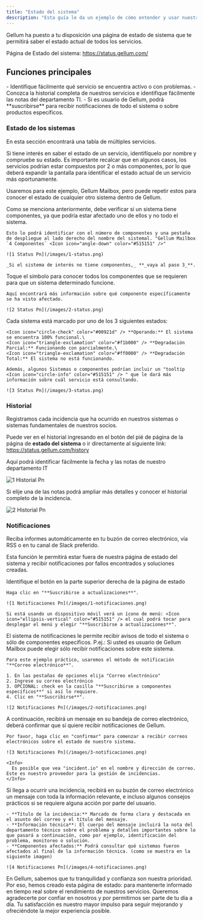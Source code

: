 ```yaml
---
title: "Estado del sistema"
description: "Esta guía le da un ejemplo de cómo entender y usar nuestra página de estado del sistema"
---
```



Gellum ha puesto a tu disposición una página de estado de sistema que te permitirá saber el estado actual de todos los servicios.

Página de Estado del sistema: https://status.gellum.com/

## Funciones principales

<CardGroup cols="1">
  <Card title="Estado de los sistemas" href="#estado-de-los-sistemas">
    - Identifique fácilmente qué servicio se encuentra activo o con problemas.
  </Card>
  <Card title="Historial" href="#historial">
    - Conozca la historial completa de nuestros servicios e identifique fácilmente las notas del departamento TI.
  </Card>
  <Card title="Notificaciones" href="#notificaciones">
    - Si es usuario de Gellum, podrá **suscribirse** para recibir notificaciones de todo el sistema o sobre productos específicos.
  </Card>
</CardGroup>

### Estado de los sistemas

En esta sección encontrará una tabla de múltiples servicios.

Si tiene interés en saber el estado de un servicio, identifíquelo por nombre y compruebe su estado. Es importante recalcar que en algunos casos, los servicios podrían estar compuestos por 2 o más componentes, por lo que deberá expandir la pantalla para identificar el estado actual de un servicio más oportunamente.

Usaremos para este ejemplo, Gellum Mailbox, pero puede repetir estos para conocer el estado de cualquier otro sistema dentro de Gellum.

<Steps>
  <Step title='Consulte la tabla "Estado del sistema"'>
    Como se menciona anteriormente, debe verificar si un sistema tiene componentes, ya que podría estar afectado uno de ellos y no todo el sistema.

    Esto lo podrá identificar con el número de componentes y una pestaña de despliegue al lado derecho del nombre del sistemal. "Gellum Mailbox `4 Componentes` <Icon icon="angle-down" color="#515151" />"

    ![1 Status Pn](/images/1-status.png)

    _Si el sistema de interés no tiene componentes,_ **_vaya al paso 3_**.
  </Step>
  <Step title="Amplie los detalles del sistema">
    Toque el símbolo <Icon icon="angle-down" color="#515151" /> para conocer todos los componentes que se requieren para que un sistema determinado funcione.

    Aquí encontrará más información sobre qué componente específicamente se ha visto afectado.

    ![2 Status Pn](/images/2-status.png)
  </Step>
  <Step title="Compruebe el estado del Sistema">
    Cada sistema está marcado por uno de los 3 siguientes estados:

    <Icon icon="circle-check" color="#00921d" /> **Operando:** El sistema se encuentra 100% funcional.\
    <Icon icon="triangle-exclamation" color="#f1b000" /> **Degradación Parcial:** Funcionando con parcialmente.\
    <Icon icon="triangle-exclamation" color="#ff0000" /> **Degradación Total:** El sistema no está funcionando.

    Además, algunos Sistemas o componentes podrían incluir un "tooltip <Icon icon="circle-info" color="#515151" /> " que le dará más información sobre cuál servicio está consultando.

    ![3 Status Pn](/images/3-status.png)
  </Step>
</Steps>

### Historial

Registramos cada incidencia que ha ocurrido en nuestros sistemas o sistemas fundamentales de nuestros socios.

Puede ver en el historial ingresando en el botón del pié de página de la página de **estado del sistema** o ir directamente al siguiente link: https://status.gellum.com/history

Aquí podrá identificar fácilmente la fecha y las notas de nuestro departamento IT

![1 Historial Pn](/images/1-historial.png)

Si elije una de las notas podrá ampliar más detalles y conocer el historial completo de la incidencia.

![2 Historial Pn](/images/2-historial.png)

### Notificaciones

Reciba informes automáticamente en tu buzón de correo electrónico, vía RSS o en tu canal de Slack preferido.

Esta función le permitirá estar fuera de nuestra página de estado del sistema y recibir notificaciones por fallos encontrados y soluciones creadas.

<Steps>
  <Step title="Suscríbase a actualizaciones">
    Identifique el botón en la parte superior derecha de la página de estado

    Haga clic en "**Suscribirse a actualizaciones**".

    ![1 Notificaciones Pn](/images/1-notificaciones.png)

    Si está usando un dispositivo móvil verá un ícono de menú: <Icon icon="ellipsis-vertical" color="#515151" /> el cual podrá tocar para desplegar el menú y elegir "**Suscribirse a actualizaciones**".
  </Step>
  <Step title="Método de notificación">
    El sistema de notificaciones le permite recibir avisos de todo el sistema o sólo de componentes específicos. P.ej.: Si usted es usuario de Gellum Mailbox puede elegir sólo recibir notificaciones sobre este sistema.

    Para este ejemplo práctico, usaremos el método de notificación "**Correo electrónico**".

    1. En las pestañas de opciones elija "Correo electrónico"
    2. Ingrese su correo electrónico
    3. OPCIONAL: check en la casilla "**Suscribirse a componentes específicos**" si así lo requiere.
    4. Clic en "**Suscribirse**".

    ![2 Notificaciones Pn](/images/2-notificaciones.png)
  </Step>
  <Step title="Confirme su correo electrónico">
    A continuación, recibirá un mensaje en su bandeja de correo electrónico, deberá confirmar que sí quiere recibir notificaciones de Gellum.

    Por favor, haga clic en "confirmar" para comenzar a recibir correos electrónicos sobre el estado de nuestro sistema.

    ![3 Notificaciones Pn](/images/3-notificaciones.png)

    <Info>
      Es posible que vea "incident.io" en el nombre y dirección de correo. Este es nuestro proveedor para la gestión de incidencias.
    </Info>
  </Step>
  <Step title="Identifique las notificaciones de Estado del Sistema">
    Si llega a ocurrir una incidencia, recibirá en su buzón de correo electrónico un mensaje con toda la información relevante, e incluso algunos consejos prácticos si se requiere alguna acción por parte del usuario.

    - **Título de la incidencia:** Marcado de forma clara y destacada en el asunto del correo y el título del mensaje.
    - **Información técnica**: El cuerpo del mensaje incluirá la nota del departamento técnico sobre el problema y detalles importantes sobre lo que pasará a continuación, como por ejemplo, identificación del problema, monitoreo o solución.
    - **Componentes afectados:** Podrá consultar qué sistemas fueron afectados al final de la información técnica. (como se muestra en la siguiente imagen)

    ![4 Notificaciones Pn](/images/4-notificaciones.png)
  </Step>
</Steps>

En Gellum, sabemos que tu tranquilidad y confianza son nuestra prioridad. Por eso, hemos creado esta página de estado: para mantenerte informado en tiempo real sobre el rendimiento de nuestros servicios. Queremos agradecerte por confiar en nosotros y por permitirnos ser parte de tu día a día. Tu satisfacción es nuestro mayor impulso para seguir mejorando y ofreciéndote la mejor experiencia posible.

<Ayuda />